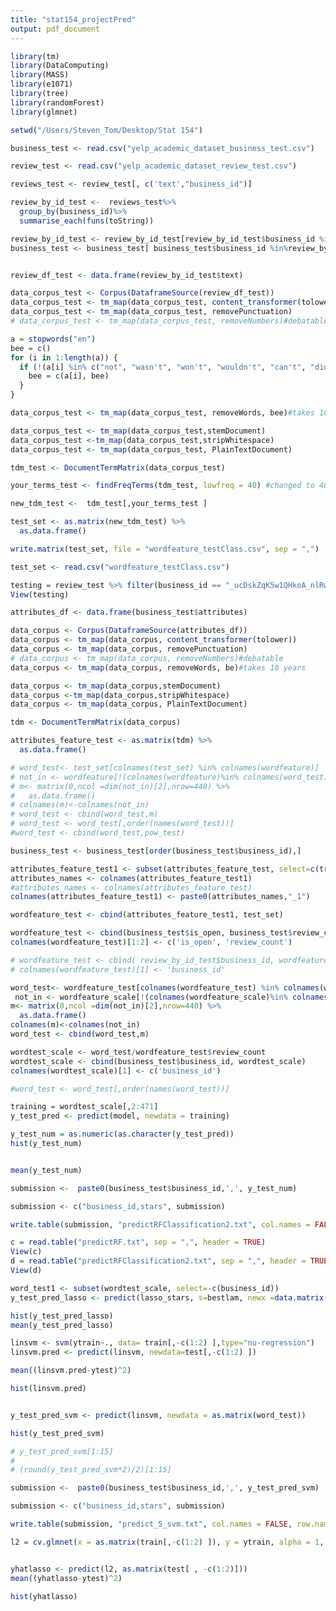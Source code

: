 ```yaml
---
title: "stat154_projectPred"
output: pdf_document
---
```


```r
library(tm)
library(DataComputing)
library(MASS)
library(e1071)
library(tree)
library(randomForest)
library(glmnet)

setwd("/Users/Steven_Tom/Desktop/Stat 154")

business_test <- read.csv("yelp_academic_dataset_business_test.csv")

review_test <- read.csv("yelp_academic_dataset_review_test.csv")

reviews_test <- review_test[, c('text',"business_id")]

review_by_id_test <-  reviews_test%>%
  group_by(business_id)%>%
  summarise_each(funs(toString))

review_by_id_test <- review_by_id_test[review_by_id_test$business_id %in% business_test$business_id , ]
business_test <- business_test[ business_test$business_id %in%review_by_id_test$business_id, ]


review_df_test <- data.frame(review_by_id_test$text)

data_corpus_test <- Corpus(DataframeSource(review_df_test))
data_corpus_test <- tm_map(data_corpus_test, content_transformer(tolower))
data_corpus_test <- tm_map(data_corpus_test, removePunctuation)
# data_corpus_test <- tm_map(data_corpus_test, removeNumbers)#debatable

a = stopwords("en")
bee = c()
for (i in 1:length(a)) {
  if (!(a[i] %in% c("not", "wasn't", "won't", "wouldn't", "can't", "didn't", "don't", "should", "isn't", "aren't", "mustn't", "couldn't", "cannot", "would", "should", "shouldn't", "ought", "hasn't", "haven't", "hadn't", "doesn't", "didn't", "against", "off", "not", "below", "why's", "weren't"))) {
    bee = c(a[i], bee)
  }
}

data_corpus_test <- tm_map(data_corpus_test, removeWords, bee)#takes 10 years

data_corpus_test <- tm_map(data_corpus_test,stemDocument)
data_corpus_test <-tm_map(data_corpus_test,stripWhitespace)
data_corpus_test <- tm_map(data_corpus_test, PlainTextDocument)

tdm_test <- DocumentTermMatrix(data_corpus_test)

your_terms_test <- findFreqTerms(tdm_test, lowfreq = 40) #changed to 40

new_tdm_test <-  tdm_test[,your_terms_test ] 

test_set <- as.matrix(new_tdm_test) %>% 
  as.data.frame()

write.matrix(test_set, file = "wordfeature_testClass.csv", sep = ",")

test_set <- read.csv("wordfeature_testClass.csv")

testing = review_test %>% filter(business_id == "_ucDskZqK5w1QHkoA_nlRw")
View(testing)
```


```r
attributes_df <- data.frame(business_test$attributes)

data_corpus <- Corpus(DataframeSource(attributes_df))
data_corpus <- tm_map(data_corpus, content_transformer(tolower))
data_corpus <- tm_map(data_corpus, removePunctuation)
# data_corpus <- tm_map(data_corpus, removeNumbers)#debatable
data_corpus <- tm_map(data_corpus, removeWords, be)#takes 10 years

data_corpus <- tm_map(data_corpus,stemDocument)
data_corpus <-tm_map(data_corpus,stripWhitespace)
data_corpus <- tm_map(data_corpus, PlainTextDocument)

tdm <- DocumentTermMatrix(data_corpus)

attributes_feature_test <- as.matrix(tdm) %>% 
  as.data.frame()
```

```r
# word_test<- test_set[colnames(test_set) %in% colnames(wordfeature)] 
# not_in <- wordfeature[!(colnames(wordfeature)%in% colnames(word_test))]
# m<- matrix(0,ncol =dim(not_in)[2],nrow=440) %>% 
#   as.data.frame()
# colnames(m)<-colnames(not_in)
# word_test <- cbind(word_test,m)
# word_test <- word_test[,order(names(word_test))]
#word_test <- cbind(word_test,pow_test)
```


```r
business_test <- business_test[order(business_test$business_id),]

attributes_feature_test1 <- subset(attributes_feature_test, select=c(true, fals))
attributes_names <- colnames(attributes_feature_test1)
#attributes_names <- colnames(attributes_feature_test)
colnames(attributes_feature_test1) <- paste0(attributes_names,"_1")

wordfeature_test <- cbind(attributes_feature_test1, test_set)

wordfeature_test <- cbind(business_test$is_open, business_test$review_count, wordfeature_test)
colnames(wordfeature_test)[1:2] <- c('is_open', 'review_count')

# wordfeature_test <- cbind( review_by_id_test$business_id, wordfeature_test)
# colnames(wordfeature_test)[1] <- 'business_id'

```

```r
word_test<- wordfeature_test[colnames(wordfeature_test) %in% colnames(wordfeature_scale)] 
 not_in <- wordfeature_scale[!(colnames(wordfeature_scale)%in% colnames(word_test))]
m<- matrix(0,ncol =dim(not_in)[2],nrow=440) %>% 
  as.data.frame()
colnames(m)<-colnames(not_in)
word_test <- cbind(word_test,m)

wordtest_scale <- word_test/wordfeature_test$review_count
wordtest_scale <- cbind(business_test$business_id, wordtest_scale)
colnames(wordtest_scale)[1] <- c('business_id')

#word_test <- word_test[,order(names(word_test))]
```



```r
training = wordtest_scale[,2:471]
y_test_pred <- predict(model, newdata = training)

y_test_num = as.numeric(as.character(y_test_pred))
hist(y_test_num)


mean(y_test_num)

submission <-  paste0(business_test$business_id,',', y_test_num)

submission <- c("business_id,stars", submission)

write.table(submission, "predictRFClassification2.txt", col.names = FALSE, row.names = FALSE, quote=FALSE)

c = read.table("predictRF.txt", sep = ",", header = TRUE)
View(c)
d = read.table("predictRFClassification2.txt", sep = ",", header = TRUE)
View(d)
```

```r
word_test1 <- subset(wordtest_scale, select=-c(business_id))
y_test_pred_lasso <- predict(lasso_stars, s=bestlam, newx =data.matrix(word_test1))

hist(y_test_pred_lasso)
mean(y_test_pred_lasso)

```


```r
linsvm <- svm(ytrain~., data= train[,-c(1:2) ],type="nu-regression")
linsvm.pred <- predict(linsvm, newdata=test[,-c(1:2) ])

mean((linsvm.pred-ytest)^2)

hist(linsvm.pred)


y_test_pred_svm <- predict(linsvm, newdata = as.matrix(word_test))

hist(y_test_pred_svm)

# y_test_pred_svm[1:15]
#  
# (round(y_test_pred_svm*2)/2)[1:15]

submission <-  paste0(business_test$business_id,',', y_test_pred_svm)

submission <- c("business_id,stars", submission)

write.table(submission, "predict_5_svm.txt", col.names = FALSE, row.names = FALSE, quote=FALSE)

```


```r
l2 = cv.glmnet(x = as.matrix(train[,-c(1:2) ]), y = ytrain, alpha = 1, nfolds = 10)


yhatlasso <- predict(l2, as.matrix(test[ , -c(1:2)]))
mean((yhatlasso-ytest)^2)

hist(yhatlasso)

```



